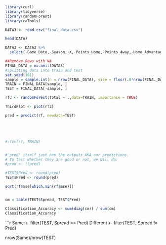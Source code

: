 
```r
library(curl)
library(tidyverse)
library(randomForest)
library(caTools)
```

```r

DATA3 <- read.csv("final_data.csv")
```

```r
head(DATA)

DATA3 <- DATA3 %>%
  select(-Game_Date,-Season,-X,-Points_Home,-Points_Away,-Home_Advantage,-OReb_Home,-OReb_Away,-Spread,-OReb, Total)

##Remove Rows with NA
FINAL_DATA = na.omit(DATA3)
#splitting data into train and test
set.seed(101)
sample = sample.int(n = nrow(FINAL_DATA), size = floor(.8*nrow(FINAL_DATA)), replace = F)
TRAIN = FINAL_DATA[sample, ]
TEST = FINAL_DATA[-sample, ]
```
```r

rf3 <- randomForest(Total ~ .,data=TRAIN, importance = TRUE)

ThirdPlot <- plot(rf3)

```

```r
pred = predict(rf, newdata=TEST)





#rfcv(rf, TRAIN)


#'pred' itself just has the outputs AKA our predictions.
# To test whether they are good or not, we will do:
#pred <- t(pred)

#TEST$Pred <- round(pred)
TEST$Pred <- round(pred)

sqrt(rf$mse[which.min(rf$mse)])


cm = table(TEST$Spread, TEST$Pred)

Classification_Accuracy <- sum(diag(cm)) / sum(cm)
Classification_Accuracy
```



```r

Same <- filter(TEST, Spread == Pred)
Different <- filter(TEST, Spread != Pred)

nrow(Same)/nrow(TEST)
